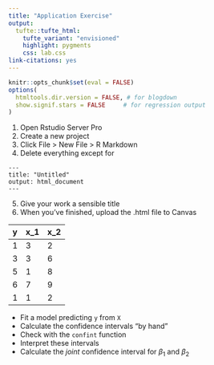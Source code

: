 ```yaml
---
title: "Application Exercise"
output: 
  tufte::tufte_html:
    tufte_variant: "envisioned"
    highlight: pygments
    css: lab.css
link-citations: yes
---
```


```r
knitr::opts_chunk$set(eval = FALSE)
options(
  htmltools.dir.version = FALSE, # for blogdown
  show.signif.stars = FALSE     # for regression output
)
```


1. Open Rstudio Server Pro
2. Create a new project 
3. Click File > New File > R Markdown
4. Delete everything except for 
```
---
title: "Untitled"
output: html_document
---
```
5. Give your work a sensible title
6. When you've finished, upload the .html file to Canvas

y | x_1 | x_2
---|----|----
1 | 3 | 2
3 | 3 | 6
5 | 1 | 8
6 | 7 | 9
1 | 1 | 2

* Fit a model predicting `y` from `X`
* Calculate the confidence intervals "by hand"
* Check with the `confint` function
* Interpret these intervals
* Calculate the _joint_ confidence interval for $\beta_1$ and $\beta_2$